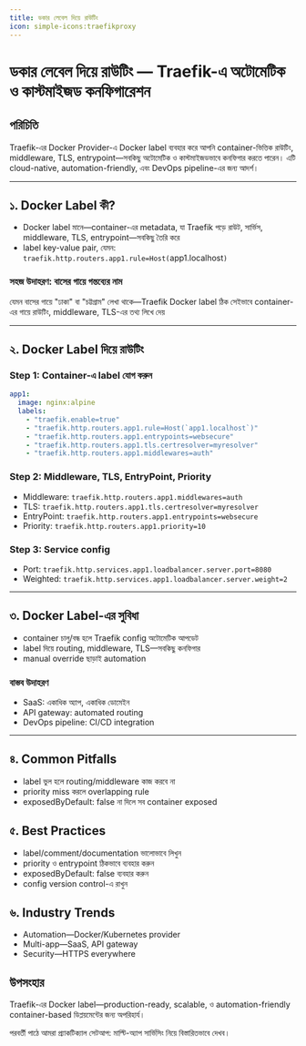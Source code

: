 ```yaml
---
title: ডকার লেবেল দিয়ে রাউটিং
icon: simple-icons:traefikproxy
---
```


# ডকার লেবেল দিয়ে রাউটিং — Traefik-এ অটোমেটিক ও কাস্টমাইজড কনফিগারেশন

## পরিচিতি

Traefik-এর Docker Provider-এ Docker label ব্যবহার করে আপনি container-ভিত্তিক রাউটিং, middleware, TLS, entrypoint—সবকিছু অটোমেটিক ও কাস্টমাইজডভাবে কনফিগার করতে পারেন। এটি cloud-native, automation-friendly, এবং DevOps pipeline-এর জন্য আদর্শ।

---

## ১. Docker Label কী?

- Docker label মানে—container-এর metadata, যা Traefik পড়ে রাউট, সার্ভিস, middleware, TLS, entrypoint—সবকিছু তৈরি করে
- label key-value pair, যেমন: `traefik.http.routers.app1.rule=Host(`app1.localhost`)`

### সহজ উদাহরণ: বাসের গায়ে গন্তব্যের নাম

যেমন বাসের গায়ে "ঢাকা" বা "চট্টগ্রাম" লেখা থাকে—Traefik Docker label ঠিক সেইভাবে container-এর গায়ে রাউটিং, middleware, TLS-এর তথ্য লিখে দেয়

---

## ২. Docker Label দিয়ে রাউটিং

### Step 1: Container-এ label যোগ করুন

```yaml
app1:
  image: nginx:alpine
  labels:
    - "traefik.enable=true"
    - "traefik.http.routers.app1.rule=Host(`app1.localhost`)"
    - "traefik.http.routers.app1.entrypoints=websecure"
    - "traefik.http.routers.app1.tls.certresolver=myresolver"
    - "traefik.http.routers.app1.middlewares=auth"
```

### Step 2: Middleware, TLS, EntryPoint, Priority

- Middleware: `traefik.http.routers.app1.middlewares=auth`
- TLS: `traefik.http.routers.app1.tls.certresolver=myresolver`
- EntryPoint: `traefik.http.routers.app1.entrypoints=websecure`
- Priority: `traefik.http.routers.app1.priority=10`

### Step 3: Service config

- Port: `traefik.http.services.app1.loadbalancer.server.port=8080`
- Weighted: `traefik.http.services.app1.loadbalancer.server.weight=2`

---

## ৩. Docker Label-এর সুবিধা

- container চালু/বন্ধ হলে Traefik config অটোমেটিক আপডেট
- label দিয়ে routing, middleware, TLS—সবকিছু কনফিগার
- manual override ছাড়াই automation

### বাস্তব উদাহরণ
- SaaS: একাধিক অ্যাপ, একাধিক ডোমেইন
- API gateway: automated routing
- DevOps pipeline: CI/CD integration

---

## ৪. Common Pitfalls

- label ভুল হলে routing/middleware কাজ করবে না
- priority miss করলে overlapping rule
- exposedByDefault: false না দিলে সব container exposed

## ৫. Best Practices

- label/comment/documentation ভালোভাবে লিখুন
- priority ও entrypoint ঠিকভাবে ব্যবহার করুন
- exposedByDefault: false ব্যবহার করুন
- config version control-এ রাখুন

## ৬. Industry Trends

- Automation—Docker/Kubernetes provider
- Multi-app—SaaS, API gateway
- Security—HTTPS everywhere

## উপসংহার

Traefik-এর Docker label—production-ready, scalable, ও automation-friendly container-based ডিপ্লয়মেন্টের জন্য অপরিহার্য।

পরবর্তী পাঠে আমরা প্র্যাকটিক্যাল সেটআপ: মাল্টি-অ্যাপ সার্ভিসিং নিয়ে বিস্তারিতভাবে দেখব।
